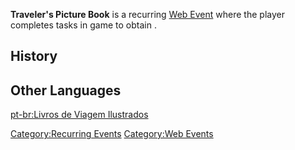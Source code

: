 '''Traveler's Picture Book''' is a recurring [[Web Event]] where the player completes tasks in game to obtain {{Item|Painting Colors|link=#}}.

==History==
{{Event History Table|Traveler's Picture Book}}

==Other Languages==
{{Other Languages|default_hidden = 1
|en     = Traveler's Picture Book
|zhs    = 旅行绘本
|zhs_rm = Lǚxíng Huìběn
|zht    = 旅行繪本
|zht_rm = Lǚxíng Huìběn
|ja     = 旅の絵本
|ja_rm  = Tabi no Ehon
|ko     = {{tt|여행|旅行}} 그림 {{tt|지도|地圖}}
|ko_rm  = Yeohaeng Geurim Jido
|es     = Ilustraciones de viaje
|fr     = Carnet de voyage
|ru     = Альбом путешествий
|th     = สมุดภาพแห่งการเดินทาง
|th_rm  = Samut Phap Haeng Kan Doenthang
|vi     = Cuốn Sách Lữ Hành
|de     = Reiseillustrationen
|id     = Buku Gambar Traveler
|pt     = Livro de Viagem Ilustrado
}}

[[Category:Recurring Events]]
[[Category:Web Events]]

[[pt-br:Livros de Viagem Ilustrados]]